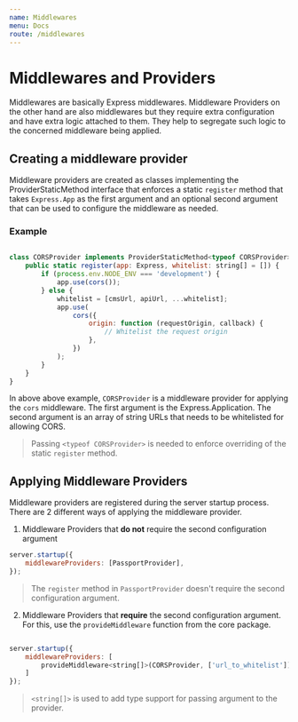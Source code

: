 ```yaml
---
name: Middlewares
menu: Docs
route: /middlewares
---
```


# Middlewares and Providers

Middlewares are basically Express middlewares. Middleware Providers on the other hand are also middlewares but they require extra configuration and have extra logic attached to them. They help to segregate such logic to the concerned middleware being applied.

## Creating a middleware provider

Middleware providers are created as classes implementing the ProviderStaticMethod interface that enforces a static `register` method that takes `Express.App` as the first argument and an optional second argument that can be used to configure the middleware as needed.

### Example

```javascript

class CORSProvider implements ProviderStaticMethod<typeof CORSProvider> {
    public static register(app: Express, whitelist: string[] = []) {
        if (process.env.NODE_ENV === 'development') {
            app.use(cors());
        } else {
            whitelist = [cmsUrl, apiUrl, ...whitelist];
            app.use(
                cors({
                    origin: function (requestOrigin, callback) {
                        // Whitelist the request origin
                    },
                })
            );
        }
    }
}

```

In above above example, `CORSProvider` is a middleware provider for applying the `cors` middleware. The first argument is the Express.Application. The second argument is an array of string URLs that needs to be whitelisted for allowing CORS.

> Passing `<typeof CORSProvider>` is needed to enforce overriding of the static `register` method.

## Applying Middleware Providers

Middleware providers are registered during the server startup process. There are 2 different ways of applying the middleware provider.

1. Middleware Providers that **do not** require the second configuration argument

```javascript
server.startup({
    middlewareProviders: [PassportProvider],
});
```

> The `register` method in `PassportProvider` doesn't require the second configuration argument.

2. Middleware Providers that **require** the second configuration argument. For this, use the `provideMiddleware` function from the core package.

```javascript

server.startup({
    middlewareProviders: [
        provideMiddleware<string[]>(CORSProvider, ['url_to_whitelist']),
    ]
});

```

> `<string[]>` is used to add type support for passing argument to the provider.
